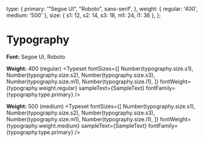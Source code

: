 
<Meta title="Typography" />

  type: {
    primary: '"Segoe UI", "Roboto",  sans-serif',
  },
  weight: {
    regular: '400',
    medium: '500'
  },
  size: {
    s1: 12,
    s2: 14,
    s3: 18,
    m1: 24,
    l1: 36
  },
};


# Typography

**Font:** Segoe UI, Roboto

**Weight:** 400 (regular)
<Typeset
  fontSizes={[
    Number(typography.size.s1),
    Number(typography.size.s2),
    Number(typography.size.s3),
    Number(typography.size.m1),
    Number(typography.size.l1),
  ]}
  fontWeight={typography.weight.regular}
  sampleText={SampleText}
  fontFamily={typography.type.primary}
/>

**Weight:** 500 (medium)
<Typeset
  fontSizes={[
    Number(typography.size.s1),
    Number(typography.size.s2),
    Number(typography.size.s3),
    Number(typography.size.m1),
    Number(typography.size.l1),
  ]}
  fontWeight={typography.weight.medium}
  sampleText={SampleText}
  fontFamily={typography.type.primary}
/>
